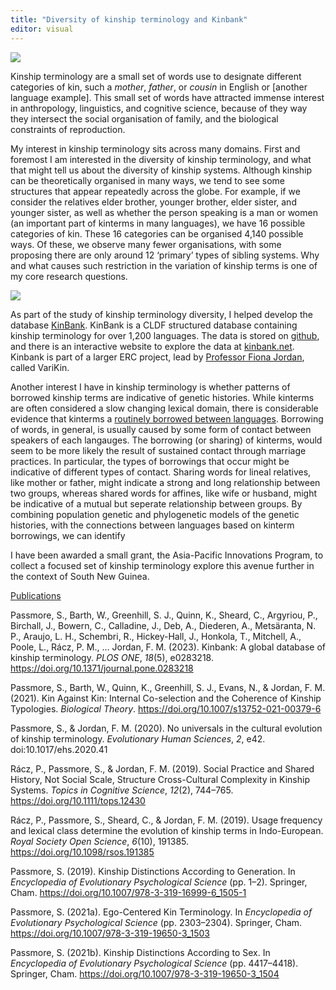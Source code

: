 ```yaml
---
title: "Diversity of kinship terminology and Kinbank"
editor: visual
---
```


![](images/genealogy-header.png)

Kinship terminology are a small set of words use to designate different categories of kin, such a *mother*, *father*, or *cousin* in English or \[another language example\].
This small set of words have attracted immense interest in anthropology, linguistics, and cognitive science, because of they way they intersect the social organisation of family, and the biological constraints of reproduction.

My interest in kinship terminology sits across many domains.
First and foremost I am interested in the diversity of kinship terminology, and what that might tell us about the diversity of kinship systems.
Although kinship can be theoretically organised in many ways, we tend to see some structures that appear repeatedly across the globe.
For example, if we consider the relatives elder brother, younger brother, elder sister, and younger sister, as well as whether the person speaking is a man or women (an important part of kinterms in many languages), we have 16 possible categories of kin.
These 16 categories can be organised 4,140 possible ways.
Of these, we observe many fewer organisations, with some proposing there are only around 12 'primary' types of sibling systems.
Why and what causes such restriction in the variation of kinship terms is one of my core research questions.

[![](images/logo.png){fig-align="center"}](www.kinbank.net)

As part of the study of kinship terminology diversity, I helped develop the database [KinBank](http://www.kinbank.net).
KinBank is a CLDF structured database containing kinship terminology for over 1,200 languages.
The data is stored on [github](http://www.github.com/kinbank/kinbank), and there is an interactive website to explore the data at [kinbank.net](http://www.kinbank.net).
Kinbank is part of a larger ERC project, lead by [Professor Fiona Jordan](https://excd.org/bio-2/), called VariKin.

Another interest I have in kinship terminology is whether patterns of borrowed kinship terms are indicative of genetic histories.
While kinterms are often considered a slow changing lexical domain, there is considerable evidence that kinterms a [routinely borrowed between languages](https://brill.com/view/journals/jlc/15/3-4/article-p562_004.xml).
Borrowing of words, in general, is usually caused by some form of contact between speakers of each langauges.
The borrowing (or sharing) of kinterms, would seem to be more likely the result of sustained contact through marriage practices.
In particular, the types of borrowings that occur might be indicative of different types of contact.
Sharing words for lineal relatives, like mother or father, might indicate a strong and long relationship between two groups, whereas shared words for affines, like wife or husband, might be indicative of a mutual but seperate relationship between groups.
By combining population genetic and phylogenetic models of the genetic histories, with the connections between languages based on kinterm borrowings, we can identify

I have been awarded a small grant, the Asia-Pacific Innovations Program, to collect a focused set of kinship terminology explore this avenue further in the context of South New Guinea.

[Publications]{.underline}

Passmore, S., Barth, W., Greenhill, S. J., Quinn, K., Sheard, C., Argyriou, P., Birchall, J., Bowern, C., Calladine, J., Deb, A., Diederen, A., Metsäranta, N. P., Araujo, L. H., Schembri, R., Hickey-Hall, J., Honkola, T., Mitchell, A., Poole, L., Rácz, P. M., … Jordan, F. M.
(2023).
Kinbank: A global database of kinship terminology.
*PLOS ONE*, *18*(5), e0283218.
<https://doi.org/10.1371/journal.pone.0283218>

Passmore, S., Barth, W., Quinn, K., Greenhill, S. J., Evans, N., & Jordan, F. M.
(2021).
Kin Against Kin: Internal Co-selection and the Coherence of Kinship Typologies.
*Biological Theory*.
<https://doi.org/10.1007/s13752-021-00379-6>

Passmore, S., & Jordan, F. M.
(2020).
No universals in the cultural evolution of kinship terminology.
*Evolutionary Human Sciences*, *2*, e42.
doi:10.1017/ehs.2020.41

Rácz, P., Passmore, S., & Jordan, F. M.
(2019).
Social Practice and Shared History, Not Social Scale, Structure Cross-Cultural Complexity in Kinship Systems.
*Topics in Cognitive Science*, *12*(2), 744–765.
<https://doi.org/10.1111/tops.12430>

Rácz, P., Passmore, S., Sheard, C., & Jordan, F. M.
(2019).
Usage frequency and lexical class determine the evolution of kinship terms in Indo-European.
*Royal Society Open Science*, *6*(10), 191385.
<https://doi.org/10.1098/rsos.191385>

Passmore, S.
(2019).
Kinship Distinctions According to Generation.
In *Encyclopedia of Evolutionary Psychological Science* (pp. 1–2).
Springer, Cham.
<https://doi.org/10.1007/978-3-319-16999-6_1505-1>

Passmore, S.
(2021a).
Ego-Centered Kin Terminology.
In *Encyclopedia of Evolutionary Psychological Science* (pp. 2303–2304).
Springer, Cham.
<https://doi.org/10.1007/978-3-319-19650-3_1503>

Passmore, S.
(2021b).
Kinship Distinctions According to Sex.
In *Encyclopedia of Evolutionary Psychological Science* (pp. 4417–4418).
Springer, Cham.
<https://doi.org/10.1007/978-3-319-19650-3_1504>

